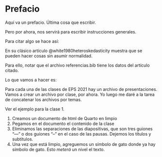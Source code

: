 # Prefacio {.unnumbered}

Aquí va un prefacio. Última cosa que escribir.

Pero por ahora, nos servirá para escribir instrucciones generales.

Para citar algo se hace así:

En su clásico artículo @white1980heteroskedasticity muestra que se pueden hacer cosas sin asumir normalidad.

Para ello, notar que el archivo referencias.bib tiene los datos del artículo citado.

Lo que vamos a hacer es:

Para cada una de las clases de EPS 2021 hay un archivo de presentaciones. Vamos a crear un archivo por clase, por ahora. Yo luego me daré a la tarea de concatenar los archivos por temas.

Ver el ejemplo para la clase 1.

1. Creamos un documento de html de Quarto en limpio
1. Pegamos en el documento el contenido de la clase
1. Eliminamos las separaciones de las diapositivas, que son tres guiones "---" o dos guíones "--" en el caso de las pausas. Dejemos los títulos y subtítulos.
1. Una vez que está limpio, agreguemos un símbolo de gato donde ya hay símbolo de gato. Esto *meterá* un nivel el texto.
